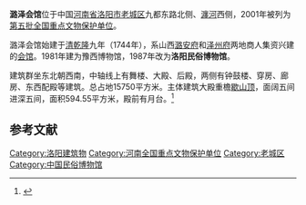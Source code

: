 {{coord|34|40|51|N|112|28|59|E|display=title|scale:10000}}
{{文物保护单位
| 级别 = 全国
| 名称 = 潞泽会馆
| 图片 = Luoyang Luze Huiguan 2018.12.15 16-59-07.jpg
| 所在 = [[河南省|河南省]][[洛阳市|洛阳市]]
| 分类 = 古建筑
| 时代 = [[清朝|清]]
| 编号 = [[第五批全国重点文物保护单位|第五批]]第346项
| 登录 = 2001年6月25日
}}

'''潞泽会馆'''位于中国[[河南省|河南省]][[洛阳市|洛阳市]][[老城区|老城区]]九都东路北侧、[[瀍河|瀍河]]西侧，2001年被列为[[第五批全国重点文物保护单位|第五批全国重点文物保护单位]]。

潞泽会馆始建于[[清朝|清]][[乾隆|乾隆]]九年（1744年），系山西[[潞安府|潞安府]]和[[泽州府|泽州府]]两地商人集资兴建的[[会馆|会馆]]。1981年建为豫西博物馆，1987年改为'''洛阳民俗博物馆'''。

建筑群坐东北朝西南，中轴线上有舞楼、大殿、后殿，两侧有钟鼓楼、穿房、廊房、东西配殿等建筑。总占地15750平方米。主体建筑大殿重檐[[歇山顶|歇山顶]]，面阔五间进深五间，面积594.55平方米，殿前有月台。<ref>{{Cite book |title=全国重点文物保护单位·第一至第五批·第Ⅱ卷 |publisher=文物出版社 |year=2004 |isbn=7-5010-1525-2 |pages=407 }}</ref>

==参考文献==
{{reflist}}

{{河南全国重点文物保护单位}}

{{DEFAULTSORT:Lu}}
[[Category:洛阳建筑物|Category:洛阳建筑物]]
[[Category:河南全国重点文物保护单位|Category:河南全国重点文物保护单位]]
[[Category:老城区|Category:老城区]]
[[Category:中国民俗博物馆|Category:中国民俗博物馆]]